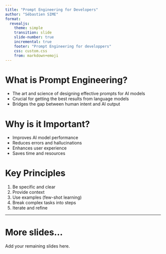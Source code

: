 ```yaml
---
title: "Prompt Engineering for Developers"
author: "Sébastien SIME"
format:
  revealjs: 
    theme: simple
    transition: slide
    slide-number: true
    incremental: true
    footer: "Prompt Engineering for developpers"
    css: custom.css
    from: markdown+emoji
---
```


# What is Prompt Engineering?

- The art and science of designing effective prompts for AI models
- Crucial for getting the best results from language models
- Bridges the gap between human intent and AI output

# Why is it Important?

- Improves AI model performance
- Reduces errors and hallucinations
- Enhances user experience
- Saves time and resources

# Key Principles

1. Be specific and clear
2. Provide context
3. Use examples (few-shot learning)
4. Break complex tasks into steps
5. Iterate and refine

---

# More slides...

Add your remaining slides here.